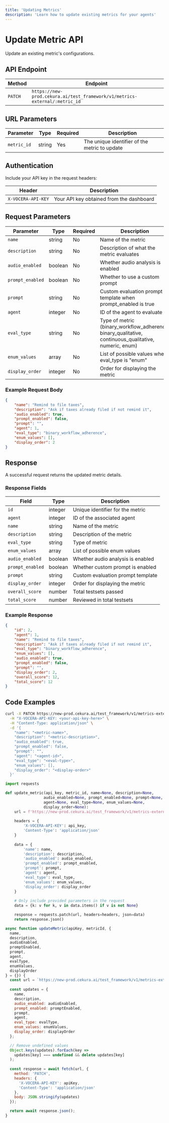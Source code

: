 ---
title: 'Updating Metrics'
description: 'Learn how to update existing metrics for your agents'
---

# Update Metric API

Update an existing metric's configurations.

## API Endpoint

| Method | Endpoint |
|--------|----------|
| `PATCH` | `https://new-prod.cekura.ai/test_framework/v1/metrics-external/:metric_id` |

## URL Parameters

| Parameter | Type | Required | Description |
|-----------|------|----------|-------------|
| `metric_id` | string | Yes | The unique identifier of the metric to update |

## Authentication

Include your API key in the request headers:

| Header | Description |
|--------|-------------|
| `X-VOCERA-API-KEY` | Your API key obtained from the dashboard |

## Request Parameters

| Parameter | Type | Required | Description |
|-----------|------|----------|-------------|
| `name` | string | No | Name of the metric |
| `description` | string | No | Description of what the metric evaluates |
| `audio_enabled` | boolean | No | Whether audio analysis is enabled |
| `prompt_enabled` | boolean | No | Whether to use a custom prompt |
| `prompt` | string | No | Custom evaluation prompt template when prompt_enabled is true |
| `agent` | integer | No | ID of the agent to evaluate |
| `eval_type` | string | No | Type of metric (binary_workflow_adherence, binary_qualitative, continuous_qualitative, numeric, enum) |
| `enum_values` | array | No | List of possible values when eval_type is "enum" |
| `display_order` | integer | No | Order for displaying the metric |

### Example Request Body

```json
{
    "name": "Remind to file taxes",
    "description": "Ask if taxes already filed if not remind it",
    "audio_enabled": true,
    "prompt_enabled": false,
    "prompt": "",
    "agent": 1,
    "eval_type": "binary_workflow_adherence",
    "enum_values": [],
    "display_order": 2
}
```

## Response

A successful request returns the updated metric details.

### Response Fields

| Field | Type | Description |
|-------|------|-------------|
| `id` | integer | Unique identifier for the metric |
| `agent` | integer | ID of the associated agent |
| `name` | string | Name of the metric |
| `description` | string | Description of the metric |
| `eval_type` | string | Type of metric |
| `enum_values` | array | List of possible enum values |
| `audio_enabled` | boolean | Whether audio analysis is enabled |
| `prompt_enabled` | boolean | Whether custom prompt is enabled |
| `prompt` | string | Custom evaluation prompt template |
| `display_order` | integer | Order for displaying the metric |
| `overall_score` | number | Total testsets passed |
| `total_score` | number | Reviewed in total testsets |

### Example Response

```json
{
    "id": 2,
    "agent": 1,
    "name": "Remind to file taxes",
    "description": "Ask if taxes already filed if not remind it",
    "eval_type": "binary_workflow_adherence",
    "enum_values": [],
    "audio_enabled": true,
    "prompt_enabled": false,
    "prompt": "",
    "display_order": 2,
    "overall_score": 12,
    "total_score": 12
}
```

## Code Examples

<CodeGroup>

```bash Curl
curl -X PATCH https://new-prod.cekura.ai/test_framework/v1/metrics-external/{metric_id}/ \
  -H "X-VOCERA-API-KEY: <your-api-key-here>" \
  -H "Content-Type: application/json" \
  -d '{
    "name": "<metric-name>",
    "description": "<metric-description>",
    "audio_enabled": true,
    "prompt_enabled": false,
    "prompt": "",
    "agent": "<agent-id>",
    "eval_type": "<eval-type>",
    "enum_values": [],
    "display_order": "<display-order>"
  }'
```

```python Python
import requests

def update_metric(api_key, metric_id, name=None, description=None, 
                 audio_enabled=None, prompt_enabled=None, prompt=None,
                 agent=None, eval_type=None, enum_values=None, 
                 display_order=None):
    url = f'https://new-prod.cekura.ai/test_framework/v1/metrics-external/{metric_id}/'
    
    headers = {
        'X-VOCERA-API-KEY': api_key,
        'Content-Type': 'application/json'
    }
    
    data = {
        'name': name,
        'description': description,
        'audio_enabled': audio_enabled,
        'prompt_enabled': prompt_enabled,
        'prompt': prompt,
        'agent': agent,
        'eval_type': eval_type,
        'enum_values': enum_values,
        'display_order': display_order
    }
    
    # Only include provided parameters in the request
    data = {k: v for k, v in data.items() if v is not None}

    response = requests.patch(url, headers=headers, json=data)
    return response.json()
```

```javascript JavaScript
async function updateMetric(apiKey, metricId, {
  name,
  description,
  audioEnabled,
  promptEnabled,
  prompt,
  agent,
  evalType,
  enumValues,
  displayOrder
} = {}) {
  const url = `https://new-prod.cekura.ai/test_framework/v1/metrics-external/${metricId}/`;
  
  const updates = {
    name,
    description,
    audio_enabled: audioEnabled,
    prompt_enabled: promptEnabled,
    prompt,
    agent,
    eval_type: evalType,
    enum_values: enumValues,
    display_order: displayOrder
  };

  // Remove undefined values
  Object.keys(updates).forEach(key => 
    updates[key] === undefined && delete updates[key]
  );
  
  const response = await fetch(url, {
    method: 'PATCH',
    headers: {
      'X-VOCERA-API-KEY': apiKey,
      'Content-Type': 'application/json'
    },
    body: JSON.stringify(updates)
  });

  return await response.json();
}
```

</CodeGroup>
